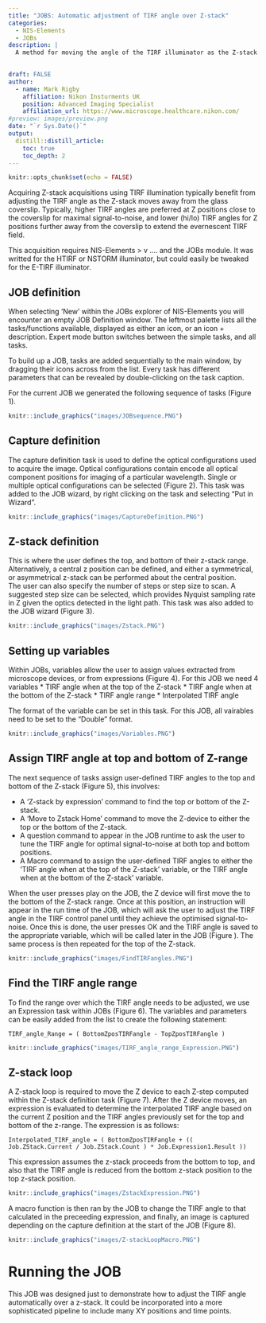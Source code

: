 ```yaml
---
title: "JOBS: Automatic adjustment of TIRF angle over Z-stack"
categories:
  - NIS-Elements
  - JOBs
description: |
  A method for moving the angle of the TIRF illuminator as the Z-stack transitions from top to bottom.  TIRF angles are set by the user at the top and bottom of the z-stack before acquisition, and the JOB lineraly interpoloates the TIRF angle for each z step.

 
draft: FALSE
author:
  - name: Mark Rigby 
    affiliation: Nikon Insturments UK
    position: Advanced Imaging Specialist
    affiliation_url: https://www.microscope.healthcare.nikon.com/
#preview: images/preview.png
date: "`r Sys.Date()`"
output:
  distill::distill_article:
    toc: true
    toc_depth: 2
---
```


```r
knitr::opts_chunk$set(echo = FALSE)
```


Acquiring Z-stack acquisitions using TIRF illumination typically benefit from adjusting the TIRF angle as the Z-stack moves away from the glass coverslip. Typically, higher TIRF angles are preferred at Z positions close to the coverslip for maximal signal-to-noise, and lower (hi/lo) TIRF angles for Z positions further away from the coverslip to extend the evernescent TIRF field. 

This acquisition requires NIS-Elements > v .... and the JOBs module. It was writted for the HTIRF or NSTORM illuminator, but could easily be tweaked for the E-TIRF illuminator.


## JOB definition

When selecting ‘New’ within the JOBs explorer of NIS-Elements you will encounter an empty JOB Definition window. The leftmost palette lists all the tasks/functions available, displayed as either an icon, or an icon + description. Expert mode button switches between the simple tasks, and all tasks.

To build up a JOB, tasks are added sequentially to the main window, by dragging their icons across from the list. Every task has different parameters that can be revealed by double-clicking on the task caption.

For the current JOB we generated the following sequence of tasks (Figure 1).

```r

knitr::include_graphics("images/JOBsequence.PNG")

```



## Capture definition

The capture definition task is used to define the optical configurations used to acquire the image. Optical configurations contain encode all optical component positions for imaging of a particular wavelength. Single or multiple optical configurations can be selected (Figure 2). This task was added to the JOB wizard, by right clicking on the task and selecting "Put in Wizard". 

```r

knitr::include_graphics("images/CaptureDefinition.PNG")

```



## Z-stack definition

This is where the user defines the top, and bottom of their z-stack range. Alternatively, a central z position can be defined, and either a symmetrical, or asymmetrical z-stack can be performed about the central position. 
\
The user can also specify the number of steps or step size to scan. A suggested step size can be selected, which provides Nyquist sampling rate in Z given the optics detected in the light path. This task was also added to the JOB wizard (Figure 3).

```r

knitr::include_graphics("images/Zstack.PNG")

```

## Setting up variables

Within JOBs, variables allow the user to assign values extracted from microscope devices, or from expressions (Figure 4). For this JOB we need 4 variables
* TIRF angle when at the top of the Z-stack
* TIRF angle when at the bottom of the Z-stack
* TIRF angle range
* Interpolated TIRF angle

The format of the variable can be set in this task. For this JOB, all vairables need to be set to the "Double" format.


```r

knitr::include_graphics("images/Variables.PNG")

```

## Assign TIRF angle at top and bottom of Z-range

The next sequence of tasks assign user-defined TIRF angles to the top and bottom of the Z-stack (Figure 5), this involves:

* A 'Z-stack by expression' command to find the top or bottom of the Z-stack.
* A 'Move to Zstack Home' command to move the Z-device to either the top or the bottom of the Z-stack.
* A question command to appear in the JOB runtime to ask the user to tune the TIRF angle for optimal signal-to-noise at both top and bottom positions.
* A Macro command to assign the user-defined TIRF angles to either the 'TIRF angle when at the top of the Z-stack' variable, or the TIRF angle when at the bottom of the Z-stack' variable.


When the user presses play on the JOB, the Z device will first move the to the bottom of the Z-stack range. Once at this position, an instruction will appear in the run time of the JOB, which will ask the user to adjust the TIRF angle in the TIRF control panel until they achieve the optimised signal-to-noise. Once this is done, the user presses OK and the TIRF angle is saved to the appropriate variable, which will be called later in the JOB (Figure ). The same process is then repeated for the top of the Z-stack.

```r

knitr::include_graphics("images/FindTIRFangles.PNG")

```


## Find the TIRF angle range

To find the range over which the TIRF angle needs to be adjusted, we use an Expression task within JOBs (Figure 6). The variables and parameters can be easily added from the list to create the following statement:

`TIRF_angle_Range = ( BottomZposTIRFangle - TopZposTIRFangle )`

```r

knitr::include_graphics("images/TIRF_angle_range_Expression.PNG")

```


## Z-stack loop

A Z-stack loop is required to move the Z device to each Z-step computed within the Z-stack definition task (Figure 7). After the Z device moves, an expression is evaluated to determine the interpolated TIRF angle based on the current Z position and the TIRF angles previously set for the top and bottom of the z-range. The expression is as follows:

`Interpolated_TIRF_angle = ( BottomZposTIRFangle + (( Job.ZStack.Current / Job.ZStack.Count ) * Job.Expression1.Result ))`

This expression assumes the z-stack proceeds from the bottom to top, and also that the TIRF angle is reduced from the bottom z-stack position to the top z-stack position. 
\

```r

knitr::include_graphics("images/ZstackExpression.PNG")

```

A macro function is then ran by the JOB to change the TIRF angle to that calculated in the preceeding expression, and finally, an image is captured depending on the capture definition at the start of the JOB (Figure 8). 

```r

knitr::include_graphics("images/Z-stackLoopMacro.PNG")

```




# Running the JOB









This JOB was designed just to demonstrate how to adjust the TIRF angle automatically over a z-stack. It could be incorporated into a more sophisticated pipeline to include many XY positions and time points. 


